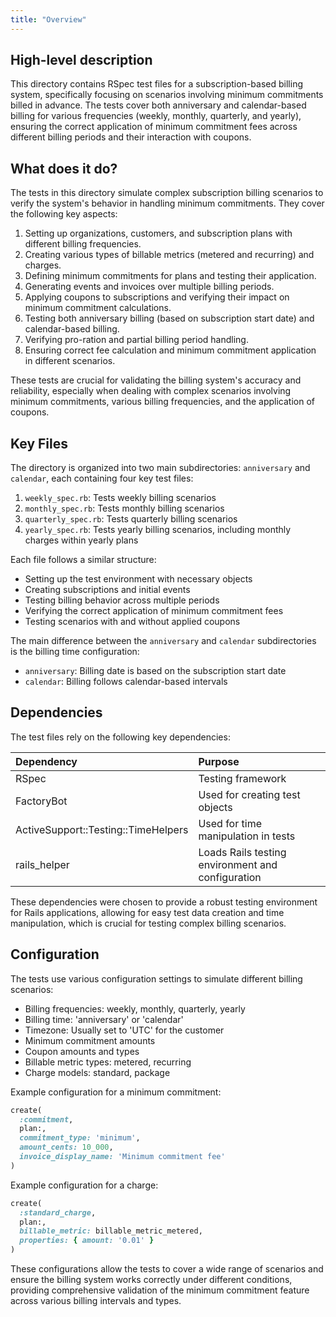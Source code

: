 ```yaml
---
title: "Overview"
---
```


## High-level description
This directory contains RSpec test files for a subscription-based billing system, specifically focusing on scenarios involving minimum commitments billed in advance. The tests cover both anniversary and calendar-based billing for various frequencies (weekly, monthly, quarterly, and yearly), ensuring the correct application of minimum commitment fees across different billing periods and their interaction with coupons.

## What does it do?
The tests in this directory simulate complex subscription billing scenarios to verify the system's behavior in handling minimum commitments. They cover the following key aspects:

1. Setting up organizations, customers, and subscription plans with different billing frequencies.
2. Creating various types of billable metrics (metered and recurring) and charges.
3. Defining minimum commitments for plans and testing their application.
4. Generating events and invoices over multiple billing periods.
5. Applying coupons to subscriptions and verifying their impact on minimum commitment calculations.
6. Testing both anniversary billing (based on subscription start date) and calendar-based billing.
7. Verifying pro-ration and partial billing period handling.
8. Ensuring correct fee calculation and minimum commitment application in different scenarios.

These tests are crucial for validating the billing system's accuracy and reliability, especially when dealing with complex scenarios involving minimum commitments, various billing frequencies, and the application of coupons.

## Key Files
The directory is organized into two main subdirectories: `anniversary` and `calendar`, each containing four key test files:

1. `weekly_spec.rb`: Tests weekly billing scenarios
2. `monthly_spec.rb`: Tests monthly billing scenarios
3. `quarterly_spec.rb`: Tests quarterly billing scenarios
4. `yearly_spec.rb`: Tests yearly billing scenarios, including monthly charges within yearly plans

Each file follows a similar structure:
- Setting up the test environment with necessary objects
- Creating subscriptions and initial events
- Testing billing behavior across multiple periods
- Verifying the correct application of minimum commitment fees
- Testing scenarios with and without applied coupons

The main difference between the `anniversary` and `calendar` subdirectories is the billing time configuration:
- `anniversary`: Billing date is based on the subscription start date
- `calendar`: Billing follows calendar-based intervals

## Dependencies
The test files rely on the following key dependencies:

| Dependency | Purpose |
|:-----------|:--------|
| RSpec | Testing framework |
| FactoryBot | Used for creating test objects |
| ActiveSupport::Testing::TimeHelpers | Used for time manipulation in tests |
| rails_helper | Loads Rails testing environment and configuration |

These dependencies were chosen to provide a robust testing environment for Rails applications, allowing for easy test data creation and time manipulation, which is crucial for testing complex billing scenarios.

## Configuration
The tests use various configuration settings to simulate different billing scenarios:

- Billing frequencies: weekly, monthly, quarterly, yearly
- Billing time: 'anniversary' or 'calendar'
- Timezone: Usually set to 'UTC' for the customer
- Minimum commitment amounts
- Coupon amounts and types
- Billable metric types: metered, recurring
- Charge models: standard, package

Example configuration for a minimum commitment:
```ruby
create(
  :commitment,
  plan:,
  commitment_type: 'minimum',
  amount_cents: 10_000,
  invoice_display_name: 'Minimum commitment fee'
)
```

Example configuration for a charge:
```ruby
create(
  :standard_charge,
  plan:,
  billable_metric: billable_metric_metered,
  properties: { amount: '0.01' }
)
```

These configurations allow the tests to cover a wide range of scenarios and ensure the billing system works correctly under different conditions, providing comprehensive validation of the minimum commitment feature across various billing intervals and types.